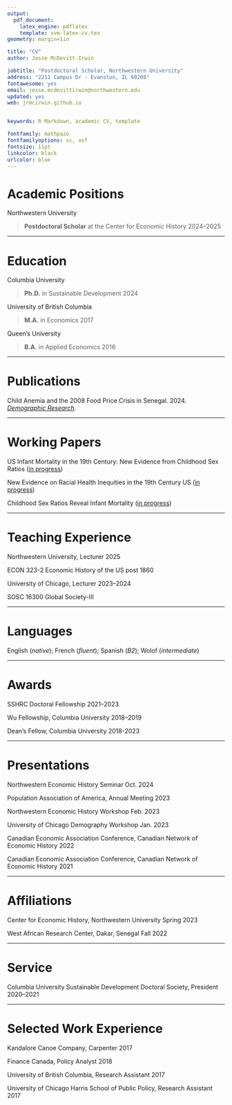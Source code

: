 ```yaml
---
output: 
  pdf_document:
    latex_engine: pdflatex
    template: svm-latex-cv.tex
geometry: margin=1in

title: "CV"
author: Jesse McDevitt-Irwin

jobtitle: "Postdoctoral Scholar, Northwestern University"
address: "2211 Campus Dr · Evanston, IL 60208"
fontawesome: yes
email: jesse.mcdevittirwin@northwestern.edu
updated: yes
web: jrmcirwin.github.io


keywords: R Markdown, academic CV, template

fontfamily: mathpazo
fontfamilyoptions: sc, osf
fontsize: 11pt
linkcolor: black
urlcolor: blue
---
```


# Academic Positions

Northwestern University

> __Postdoctoral Scholar__ at the Center for Economic History  \hfill 2024--2025

---

# Education

Columbia University

>__Ph.D.__ in Sustainable Development  \hfill 2024


University of British Columbia

>__M.A.__ in Economics \hfill 2017

Queen's University

>__B.A.__ in Applied Economics \hfill 2016

---

# Publications

Child Anemia and the 2008 Food Price Crisis in Senegal. 2024. [_Demographic Research_](https://www.demographic-research.org/articles/volume/51/20).

---

# Working Papers

US Infant Mortality in the 19th Century: New Evidence from Childhood Sex Ratios ([in progress](https://jrmcirwin.github.io/sr1/USimr.pdf))

New Evidence on Racial Health Inequities in the 19th Century US ([in progress](https://jrmcirwin.github.io/sr1/ssmm_disp.pdf))

Childhood Sex Ratios Reveal Infant Mortality ([in progress](https://jrmcirwin.github.io/sr1/DemPap_1.pdf))

---

# Teaching Experience

Northwestern University, Lecturer \hfill 2025

ECON 323-2 Economic History of the US post 1860

University of Chicago, Lecturer \hfill 2023--2024

SOSC 16300 Global Society-III 

---

# Languages

English  (_native_); French  (_fluent_); Spanish (_B2_); Wolof (_intermediate_)

---

# Awards

SSHRC Doctoral Fellowship \hfill 2021--2023

Wu Fellowship, Columbia University \hfill 2018--2019

Dean's Fellow, Columbia University \hfill 2018-2023

---

# Presentations

Northwestern Economic History Seminar \hfill Oct. 2024

Population Association of America, Annual Meeting \hfill 2023

Northwestern Economic History Workshop \hfill Feb. 2023

University of Chicago Demography Workshop \hfill Jan. 2023

Canadian Economic Association Conference, Canadian Network of Economic History \hfill  2022

Canadian Economic Association Conference, Canadian Network of Economic History \hfill  2021

---

# Affiliations

Center for Economic History, Northwestern University \hfill Spring 2023

West African Research Center, Dakar, Senegal \hfill Fall 2022

---

# Service

Columbia University Sustainable Development Doctoral Society, President \hfill 2020--2021

---

# Selected Work Experience

Kandalore Canoe Company, Carpenter \hfill 2017

Finance Canada, Policy Analyst \hfill 2018

University of British Columbia, Research Assistant \hfill 2017

University of Chicago Harris School of Public Policy, Research Assistant \hfill 2017

